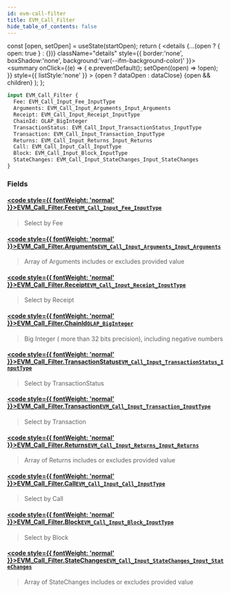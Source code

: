 ```yaml
---
id: evm-call-filter
title: EVM_Call_Filter
hide_table_of_contents: false
---
```







  const [open, setOpen] = useState(startOpen);
  return (
    <details {...(open ? { open: true } : {})} className="details" style={{ border:'none', boxShadow:'none', background:'var(--ifm-background-color)' }}>
      <summary
        onClick={(e) => {
          e.preventDefault();
          setOpen((open) => !open);
        }}
        style={{ listStyle:'none' }}
      >
      {open ? dataOpen : dataClose}
      </summary>
      {open && children}
    </details>
  );
};







```graphql
input EVM_Call_Filter {
  Fee: EVM_Call_Input_Fee_InputType
  Arguments: EVM_Call_Input_Arguments_Input_Arguments
  Receipt: EVM_Call_Input_Receipt_InputType
  ChainId: OLAP_BigInteger
  TransactionStatus: EVM_Call_Input_TransactionStatus_InputType
  Transaction: EVM_Call_Input_Transaction_InputType
  Returns: EVM_Call_Input_Returns_Input_Returns
  Call: EVM_Call_Input_Call_InputType
  Block: EVM_Call_Input_Block_InputType
  StateChanges: EVM_Call_Input_StateChanges_Input_StateChanges
}
```




### Fields

#### [<code style={{ fontWeight: 'normal' }}>EVM_Call_Filter.<b>Fee</b></code>](#)<Bullet />[`EVM_Call_Input_Fee_InputType`](/docs/graphql-reference/inputs/evm-call-input-fee-input-type) <Badge class="secondary" text="input"/>
> Select by Fee
> 

#### [<code style={{ fontWeight: 'normal' }}>EVM_Call_Filter.<b>Arguments</b></code>](#)<Bullet />[`EVM_Call_Input_Arguments_Input_Arguments`](/docs/graphql-reference/inputs/evm-call-input-arguments-input-arguments) <Badge class="secondary" text="input"/>
> Array of Arguments includes or excludes provided value
> 

#### [<code style={{ fontWeight: 'normal' }}>EVM_Call_Filter.<b>Receipt</b></code>](#)<Bullet />[`EVM_Call_Input_Receipt_InputType`](/docs/graphql-reference/inputs/evm-call-input-receipt-input-type) <Badge class="secondary" text="input"/>
> Select by Receipt
> 

#### [<code style={{ fontWeight: 'normal' }}>EVM_Call_Filter.<b>ChainId</b></code>](#)<Bullet />[`OLAP_BigInteger`](/docs/graphql-reference/inputs/olap-big-integer) <Badge class="secondary" text="input"/>
> Big Integer ( more than 32 bits precision), including negative numbers
> 

#### [<code style={{ fontWeight: 'normal' }}>EVM_Call_Filter.<b>TransactionStatus</b></code>](#)<Bullet />[`EVM_Call_Input_TransactionStatus_InputType`](/docs/graphql-reference/inputs/evm-call-input-transaction-status-input-type) <Badge class="secondary" text="input"/>
> Select by TransactionStatus
> 

#### [<code style={{ fontWeight: 'normal' }}>EVM_Call_Filter.<b>Transaction</b></code>](#)<Bullet />[`EVM_Call_Input_Transaction_InputType`](/docs/graphql-reference/inputs/evm-call-input-transaction-input-type) <Badge class="secondary" text="input"/>
> Select by Transaction
> 

#### [<code style={{ fontWeight: 'normal' }}>EVM_Call_Filter.<b>Returns</b></code>](#)<Bullet />[`EVM_Call_Input_Returns_Input_Returns`](/docs/graphql-reference/inputs/evm-call-input-returns-input-returns) <Badge class="secondary" text="input"/>
> Array of Returns includes or excludes provided value
> 

#### [<code style={{ fontWeight: 'normal' }}>EVM_Call_Filter.<b>Call</b></code>](#)<Bullet />[`EVM_Call_Input_Call_InputType`](/docs/graphql-reference/inputs/evm-call-input-call-input-type) <Badge class="secondary" text="input"/>
> Select by Call
> 

#### [<code style={{ fontWeight: 'normal' }}>EVM_Call_Filter.<b>Block</b></code>](#)<Bullet />[`EVM_Call_Input_Block_InputType`](/docs/graphql-reference/inputs/evm-call-input-block-input-type) <Badge class="secondary" text="input"/>
> Select by Block
> 

#### [<code style={{ fontWeight: 'normal' }}>EVM_Call_Filter.<b>StateChanges</b></code>](#)<Bullet />[`EVM_Call_Input_StateChanges_Input_StateChanges`](/docs/graphql-reference/inputs/evm-call-input-state-changes-input-state-changes) <Badge class="secondary" text="input"/>
> Array of StateChanges includes or excludes provided value
> 



